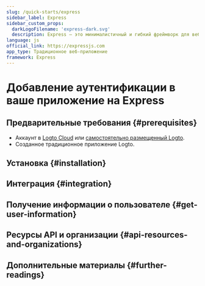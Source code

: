 ```yaml
---
slug: /quick-starts/express
sidebar_label: Express
sidebar_custom_props:
  darkLogoFilename: 'express-dark.svg'
  description: Express — это минималистичный и гибкий фреймворк для веб-приложений на Node.js, который предоставляет надежный набор функций для веб и мобильных приложений.
language: js
official_link: https://expressjs.com
app_type: Традиционное веб-приложение
framework: Express
---
```




# Добавление аутентификации в ваше приложение на Express

<GuideTip />

## Предварительные требования \{#prerequisites}

- Аккаунт в [Logto Cloud](https://cloud.logto.io) или [самостоятельно размещенный Logto](/introduction/set-up-logto-oss).
- Созданное традиционное приложение Logto.

## Установка \{#installation}

<Installation />

## Интеграция \{#integration}

<Integration />

## Получение информации о пользователе \{#get-user-information}

<GetUserInformation />

## Ресурсы API и организации \{#api-resources-and-organizations}

<ApiResources />

## Дополнительные материалы \{#further-readings}

<FurtherReadings />
